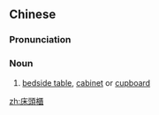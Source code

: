 {{also|床头柜|牀頭櫃}}
==Chinese==
{{zh-forms|s=床头柜|t2=牀頭櫃|type=21}}

===Pronunciation===
{{zh-pron
|m=chuángtóuguì
|c=cong4 tau4 gwai6
|cat=n
}}

===Noun===
{{zh-noun}}

# [[bedside table]], [[cabinet]] or [[cupboard]]

[[zh:床頭櫃]]